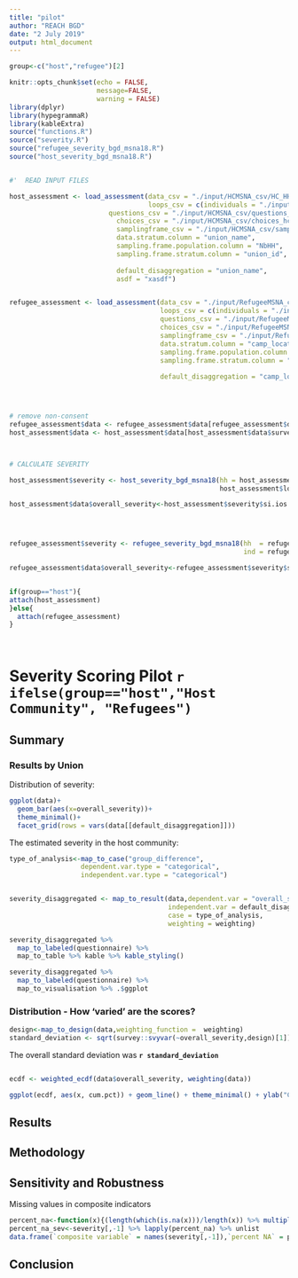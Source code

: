 ```yaml
---
title: "pilot"
author: "REACH BGD"
date: "2 July 2019"
output: html_document
---
```


```r

group<-c("host","refugee")[2]

knitr::opts_chunk$set(echo = FALSE,
                      message=FALSE,
                      warning = FALSE)
library(dplyr)
library(hypegrammaR)
library(kableExtra)
source("functions.R")
source("severity.R")
source("refugee_severity_bgd_msna18.R")
source("host_severity_bgd_msna18.R")


#'  READ INPUT FILES

host_assessment <- load_assessment(data_csv = "./input/HCMSNA_csv/HC_HH_Data.csv",
                                   loops_csv = c(individuals = "./input/HCMSNA_csv/HC_Indiv_Data.csv"),
                         questions_csv = "./input/HCMSNA_csv/questions_hc.csv" ,
                           choices_csv = "./input/HCMSNA_csv/choices_hc.csv",
                           samplingframe_csv = "./input/HCMSNA_csv/samplingframe.csv",
                           data.stratum.column = "union_name",
                           sampling.frame.population.column = "NbHH",
                           sampling.frame.stratum.column = "union_id",
                         
                           default_disaggregation = "union_name",
                           asdf = "xasdf")


refugee_assessment <- load_assessment(data_csv = "./input/RefugeeMSNA_csv/Refugee_MSNA_HH.csv",
                                      loops_csv = c(individuals = "./input/RefugeeMSNA_csv/Refugee_MSNA_Indiv_Data.csv"),
                                      questions_csv = "./input/RefugeeMSNA_csv/questions_refugee.csv" ,
                                      choices_csv = "./input/RefugeeMSNA_csv/choices_refugee.csv",
                                      samplingframe_csv = "./input/RefugeeMSNA_csv/samplingframe_refugee.csv",
                                      data.stratum.column = "camp_location",
                                      sampling.frame.population.column = "Total.Families",
                                      sampling.frame.stratum.column = "Camps",
                                      
                                      default_disaggregation = "camp_location")




# remove non-consent
refugee_assessment$data <- refugee_assessment$data[refugee_assessment$data$survey_consent=="yes",]
host_assessment$data <- host_assessment$data[host_assessment$data$survey_consent=="yes",]



# CALCULATE SEVERITY 

host_assessment$severity <- host_severity_bgd_msna18(hh = host_assessment$data,
                                                     host_assessment$loops$individuals)

host_assessment$data$overall_severity<-host_assessment$severity$si.ios.health_worker




refugee_assessment$severity <- refugee_severity_bgd_msna18(hh  = refugee_assessment$data,
                                                           ind = refugee_assessment$loops$individuals)

refugee_assessment$data$overall_severity<-refugee_assessment$severity$si.fsl


if(group=="host"){
attach(host_assessment)  
}else{
  attach(refugee_assessment)
}

  
```



# Severity Scoring Pilot `r ifelse(group=="host","Host Community", "Refugees")`

## Summary

### Results by Union

Distribution of severity:

```r

ggplot(data)+
  geom_bar(aes(x=overall_severity))+
  theme_minimal()+
  facet_grid(rows = vars(data[[default_disaggregation]]))

```

The estimated severity in the host community:





```r
type_of_analysis<-map_to_case("group_difference",
                  dependent.var.type = "categorical",
                  independent.var.type = "categorical")


severity_disaggregated <- map_to_result(data,dependent.var = "overall_severity",
                                        independent.var = default_disaggregation,
                                        case = type_of_analysis,
                                        weighting = weighting)

severity_disaggregated %>%
  map_to_labeled(questionnaire) %>% 
  map_to_table %>% kable %>% kable_styling()

```


```r

severity_disaggregated %>%
  map_to_labeled(questionnaire) %>% 
  map_to_visualisation %>% .$ggplot


```

### Distribution - How 'varied' are the scores?
```r
design<-map_to_design(data,weighting_function =  weighting)
standard_deviation <- sqrt(survey::svyvar(~overall_severity,design)[1])
```
The overall standard deviation was <b> `r standard_deviation` </b>
```r



```

```r
ecdf <- weighted_ecdf(data$overall_severity, weighting(data))

ggplot(ecdf, aes(x, cum.pct)) + geom_line() + theme_minimal() + ylab("Cummulative probability") + xlab("Score")

```

## Results

## Methodology


## Sensitivity and Robustness

Missing values in composite indicators
```r
percent_na<-function(x){(length(which(is.na(x)))/length(x)) %>% multiply_by(100) %>% round(3) %>% paste("%")}
percent_na_sev<-severity[,-1] %>% lapply(percent_na) %>% unlist
data.frame(`composite variable` = names(severity[,-1]),`percent NA` = percent_na_sev, check.names = FALSE) %>% kable %>% kable_styling()
```

## Conclusion



